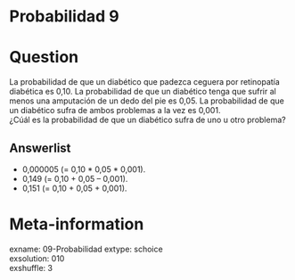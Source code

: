# Probabilidad 9

Question
========

La probabilidad de que un diabético que padezca ceguera por retinopatía diabética es 0,10. La probabilidad de que un diabético tenga que sufrir al menos una amputación de un dedo del pie es 0,05. La probabilidad de que un diabético sufra de ambos problemas a la vez es 0,001.  
¿Cúál es la probabilidad de que un diabético sufra de uno u otro problema?

Answerlist
----------
* 0,000005  (= 0,10 \* 0,05 \* 0,001).  
* 0,149  (= 0,10 + 0,05 – 0,001).  
* 0,151 (= 0,10 + 0,05 + 0,001).  

Meta-information
================
exname: 09-Probabilidad
extype: schoice  
exsolution: 010  
exshuffle: 3  

